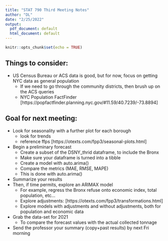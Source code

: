 ```yaml
---
title: "STAT 790 Third Meeting Notes"
author: "DL"
date: "2/25/2022"
output:
  pdf_document: default
  html_document: default
---
```


```r
knitr::opts_chunk$set(echo = TRUE)
```

## Things to consider:
* US Census Bureau or ACS data is good, but for now, focus on getting NYC data as general population
  + If we need to go through the community districts, then brush up on the ACS queries
  + NYC Population FactFinder [https://popfactfinder.planning.nyc.gov/#11.59/40.7239/-73.8894]


## Goal for next meeting:
* Look for seasonality with a further plot for each borough
  + look for trends
  + reference ffps [https://otexts.com/fpp3/seasonal-plots.html]
* Begin a preliminary forecast
  + Create a subset of the DSNY_thrid dataframe, to include the Bronx
  + Make sure your dataframe is turned into a tibble
  + Create a model with auto.arima()
  + Compare the metrics (MAE, RMSE, MAPE)
  + This is done with auto.arima()
* Summarize your results
* Then, if time permits, explore an ARIMAX model
  + For example, regress the Bronx refuse onto economic index, total population, etc...
  + Explore adjustments: [https://otexts.com/fpp3/transformations.html]
  + Explore models with adjustments and without adjustments, both for population and economic data
+ Grab the data-set for 2021
  + To compare the forecast values with the actual collected tonnage
* Send the professor your summary (copy+past results) by next Fri morning